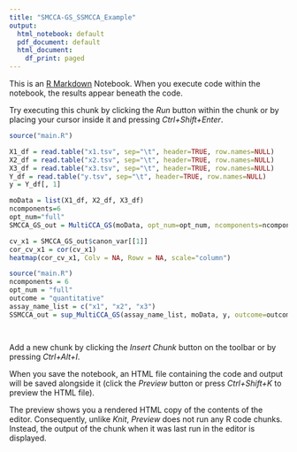 ```yaml
---
title: "SMCCA-GS_SSMCCA_Example"
output:
  html_notebook: default
  pdf_document: default
  html_document:
    df_print: paged
---
```


This is an [R Markdown](http://rmarkdown.rstudio.com) Notebook. When you execute code within the notebook, the results appear beneath the code. 

Try executing this chunk by clicking the *Run* button within the chunk or by placing your cursor inside it and pressing *Ctrl+Shift+Enter*. 
```r
source("main.R")
```

```r
X1_df = read.table("x1.tsv", sep="\t", header=TRUE, row.names=NULL)
X2_df = read.table("x2.tsv", sep="\t", header=TRUE, row.names=NULL)
X3_df = read.table("x3.tsv", sep="\t", header=TRUE, row.names=NULL)
Y_df = read.table("y.tsv", sep="\t", header=TRUE, row.names=NULL)
y = Y_df[, 1]
```

```r
moData = list(X1_df, X2_df, X3_df)
ncomponents=6
opt_num="full"
SMCCA_GS_out = MultiCCA_GS(moData, opt_num=opt_num, ncomponents=ncomponents)
```

```r
cv_x1 = SMCCA_GS_out$canon_var[[1]]
cor_cv_x1 = cor(cv_x1)
heatmap(cor_cv_x1, Colv = NA, Rowv = NA, scale="column")
```

```r
source("main.R")
ncomponents = 6
opt_num = "full"
outcome = "quantitative"
assay_name_list = c("x1", "x2", "x3")
SSMCCA_out = sup_MultiCCA_GS(assay_name_list, moData, y, outcome=outcome, opt_num=opt_num, ncomponents=ncomponents)
```

```r

```

```r

```
Add a new chunk by clicking the *Insert Chunk* button on the toolbar or by pressing *Ctrl+Alt+I*.

When you save the notebook, an HTML file containing the code and output will be saved alongside it (click the *Preview* button or press *Ctrl+Shift+K* to preview the HTML file).

The preview shows you a rendered HTML copy of the contents of the editor. Consequently, unlike *Knit*, *Preview* does not run any R code chunks. Instead, the output of the chunk when it was last run in the editor is displayed.
